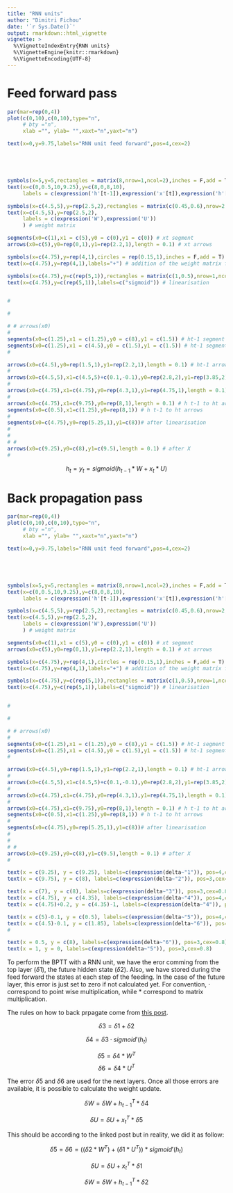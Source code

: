 ---
title: "RNN units"
author: "Dimitri Fichou"
date: '`r Sys.Date()`'
output: rmarkdown::html_vignette
vignette: >
  %\VignetteIndexEntry{RNN units}
  %\VignetteEngine{knitr::rmarkdown}
  %\VignetteEncoding{UTF-8}
---


# Feed forward pass

```{r feedforward_plot,echo=F,fig.height=4,fig.width=7}
par(mar=rep(0,4))
plot(c(0,10),c(0,10),type="n",
     # bty ="n",
     xlab ="", ylab= "",xaxt="n",yaxt="n")

text(x=0,y=9.75,labels="RNN unit feed forward",pos=4,cex=2)





symbols(x=5,y=5,rectangles = matrix(8,nrow=1,ncol=2),inches = F,add = T) # unit itself
text(x=c(0,0.5,10,9.25),y=c(8,0,8,10),
     labels = c(expression('h'[t-1]),expression('x'[t]),expression('h'[t]),expression('y'[t])))

symbols(x=c(4.5,5),y=rep(2.5,2),rectangles = matrix(c(0.45,0.6),nrow=2,ncol=2,byrow = T),inches = F,add = T) # weight matrix
text(x=c(4.5,5),y=rep(2.5,2),
     labels = c(expression('W'),expression('U'))
     ) # weight matrix

segments(x0=c(1),x1 = c(5),y0 = c(0),y1 = c(0)) # xt segment
arrows(x0=c(5),y0=rep(0,1),y1=rep(2.2,1),length = 0.1) # xt arrows

symbols(x=c(4.75),y=rep(4,1),circles = rep(0.15,1),inches = F,add = T) # addition of the weight matrix from x and hidden
text(x=c(4.75),y=rep(4,1),labels="+") # addition of the weight matrix from x and hidden

symbols(x=c(4.75),y=c(rep(5,1)),rectangles = matrix(c(1,0.5),nrow=1,ncol=2,byrow = T),inches = F,add = T) # linearisation
text(x=c(4.75),y=c(rep(5,1)),labels=c("sigmoid")) # linearisation


# 

# 

# # arrows(x0)
# 
segments(x0=c(1.25),x1 = c(1.25),y0 = c(8),y1 = c(1.5)) # ht-1 segment
segments(x0=c(1.25),x1 = c(4.5),y0 = c(1.5),y1 = c(1.5)) # ht-1 segment
# 

arrows(x0=c(4.5),y0=rep(1.5,1),y1=rep(2.2,1),length = 0.1) # ht-1 arrows
# 
arrows(x0=c(4.5,5),x1=c(4.5,5)+c(0.1,-0.1),y0=rep(2.8,2),y1=rep(3.85,2),length = 0.1) # before addition arrows
# 
arrows(x0=c(4.75),x1=c(4.75),y0=rep(4.3,1),y1=rep(4.75,1),length = 0.1) # before linearisation
# 
arrows(x0=c(4.75),x1=c(9.75),y0=rep(8,1),length = 0.1) # h t-1 to ht arrows
segments(x0=c(0.5),x1=c(1.25),y0=rep(8,1)) # h t-1 to ht arrows
# 
segments(x0=c(4.75),y0=rep(5.25,1),y1=c(8))# after linearisation
# 
# 
# # 
arrows(x0=c(9.25),y0=c(8),y1=c(9.5),length = 0.1) # after X
# 
```

$$ h_t = y_t = sigmoid(h_{t-1} * W + x_t * U) $$



# Back propagation pass

```{r BPTT plot,fig.height=5,fig.width=7,echo=F}
par(mar=rep(0,4))
plot(c(0,10),c(0,10),type="n",
     # bty ="n",
     xlab ="", ylab= "",xaxt="n",yaxt="n")

text(x=0,y=9.75,labels="RNN unit feed forward",pos=4,cex=2)





symbols(x=5,y=5,rectangles = matrix(8,nrow=1,ncol=2),inches = F,add = T) # unit itself
text(x=c(0,0.5,10,9.25),y=c(8,0,8,10),
     labels = c(expression('h'[t-1]),expression('x'[t]),expression('h'[t]),expression('y'[t])))

symbols(x=c(4.5,5),y=rep(2.5,2),rectangles = matrix(c(0.45,0.6),nrow=2,ncol=2,byrow = T),inches = F,add = T) # weight matrix
text(x=c(4.5,5),y=rep(2.5,2),
     labels = c(expression('W'),expression('U'))
     ) # weight matrix

segments(x0=c(1),x1 = c(5),y0 = c(0),y1 = c(0)) # xt segment
arrows(x0=c(5),y0=rep(0,1),y1=rep(2.2,1),length = 0.1) # xt arrows

symbols(x=c(4.75),y=rep(4,1),circles = rep(0.15,1),inches = F,add = T) # addition of the weight matrix from x and hidden
text(x=c(4.75),y=rep(4,1),labels="+") # addition of the weight matrix from x and hidden

symbols(x=c(4.75),y=c(rep(5,1)),rectangles = matrix(c(1,0.5),nrow=1,ncol=2,byrow = T),inches = F,add = T) # linearisation
text(x=c(4.75),y=c(rep(5,1)),labels=c("sigmoid")) # linearisation


# 

# 

# # arrows(x0)
# 
segments(x0=c(1.25),x1 = c(1.25),y0 = c(8),y1 = c(1.5)) # ht-1 segment
segments(x0=c(1.25),x1 = c(4.5),y0 = c(1.5),y1 = c(1.5)) # ht-1 segment
# 

arrows(x0=c(4.5),y0=rep(1.5,1),y1=rep(2.2,1),length = 0.1) # ht-1 arrows
# 
arrows(x0=c(4.5,5),x1=c(4.5,5)+c(0.1,-0.1),y0=rep(2.8,2),y1=rep(3.85,2),length = 0.1) # before addition arrows
# 
arrows(x0=c(4.75),x1=c(4.75),y0=rep(4.3,1),y1=rep(4.75,1),length = 0.1) # before linearisation
# 
arrows(x0=c(4.75),x1=c(9.75),y0=rep(8,1),length = 0.1) # h t-1 to ht arrows
segments(x0=c(0.5),x1=c(1.25),y0=rep(8,1)) # h t-1 to ht arrows
# 
segments(x0=c(4.75),y0=rep(5.25,1),y1=c(8))# after linearisation
# 
# 
# # 
arrows(x0=c(9.25),y0=c(8),y1=c(9.5),length = 0.1) # after X
# 

text(x = c(9.25), y = c(9.25), labels=c(expression(delta~"1")), pos=4,cex=0.8)
text(x = c(9.75), y = c(8), labels=c(expression(delta~"2")), pos=3,cex=0.8)

text(x = c(7), y = c(8), labels=c(expression(delta~"3")), pos=3,cex=0.8)
text(x = c(4.75), y = c(4.35), labels=c(expression(delta~"4")), pos=4,cex=0.8)
text(x = c(4.75)+0.2, y = c(4.35)-1, labels=c(expression(delta~"4")), pos=4,cex=0.8)

text(x = c(5)-0.1, y = c(0.5), labels=c(expression(delta~"5")), pos=4,cex=0.8)
text(x = c(4.5)-0.1, y = c(1.85), labels=c(expression(delta~"6")), pos=4,cex=0.8)
# 

text(x = 0.5, y = c(8), labels=c(expression(delta~"6")), pos=3,cex=0.8)
text(x = 1, y = 0, labels=c(expression(delta~"5")), pos=3,cex=0.8)
```

To perform the BPTT with a RNN unit, we have the eror comming from the top layer ($\delta 1$), the future hidden state ($\delta 2$). Also, we have stored during the feed forward the states at each step of the feeding. In the case of the future layer, this error is just set to zero if not calculated yet. For convention, $\cdot$ correspond to point wise multiplication, while $*$ correspond to matrix multiplication.

The rules on how to back prpagate come from [this post](http://practicalcryptography.com/miscellaneous/machine-learning/graphically-determining-backpropagation-equations/).

$$\delta 3 = \delta 1 + \delta 2 $$

$$\delta 4 =  \delta 3 \cdot sigmoid'(h_t) $$

$$\delta 5 = \delta 4 * W^T $$
$$\delta 6 = \delta 4 * U^T $$


The error $\delta 5$ and $\delta 6$ are used for the next layers. Once all those errors are available, it is possible to calculate the weight update.


$$\delta W = \delta W + h_{t-1}^T * \delta 4 $$

$$\delta U = \delta U + x_{t}^T * \delta 5 $$


This should be according to the linked post but in reality, we did it as follow:


$$\delta 5 = \delta 6 = ((\delta 2 * W^T) + (\delta 1 * U^T)) * sigmoid'(h_t) $$
          
$$\delta U = \delta U + x_{t}^T * \delta 1 $$

$$\delta W = \delta W + h_{t-1}^T * \delta 2 $$

